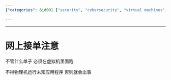 ```yaml
---
{"categories": &id001 ["security", "cybersecurity", "virtual machines", "online tasks", "physical machine safety", "computer protection", "unknown applications"], "category": "Cybersecurity", "date": "2023-12-22 23:52:59", "description": "This article highlights the significance of performing online tasks within a virtual machine to ensure security and safeguard physical machines from unidentified applications.", "tags": *id001, "title": "网上接单注意"}

---
```


------

# 网上接单注意

不管什么单子 必须在虚拟机里面跑

不得物理机运行未知应用程序 否则就会出事

